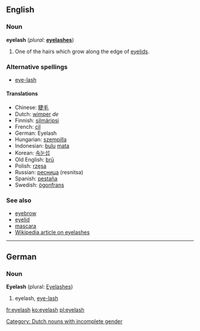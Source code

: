 ==English==

===Noun===
'''eyelash'''  (''plural:'' '''[[eyelashes]]''')
# One of the hairs which grow along the edge of [[eyelid]]s.

===Alternative spellings===
*[[eye-lash]]

====Translations====
*Chinese: [[睫毛]]
*Dutch: [[wimper]] ''de'' [[Category: Dutch nouns with incomplete gender]]
*Finnish: [[silmäripsi]]
*French: [[cil]] {{m}}
*German: Eyelash {{m}}
*Hungarian: [[szempilla]]
*Indonesian: [[bulu]] [[mata]]
*Korean: [[속눈섭]]
*Old English: [[bru|brū]]
*Polish: [[rzęsa]] {{f}}
*Russian: [[ресница]] {{f}} (resnitsa)
*Spanish: [[pestaña]] {{f}}
*Swedish: [[ögonfrans]] {{c}}

===See also===
*[[eyebrow]]
*[[eyelid]]
*[[mascara]]
*[[w:Eyelash|Wikipedia article on eyelashes]]

----

==German==
===Noun===
'''Eyelash''' (plural: [[Eyelashes]])

# eyelash, [[eye-lash]]

[[fr:eyelash]]
[[ko:eyelash]]
[[pl:eyelash]]